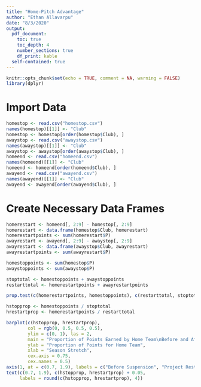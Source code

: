 ```yaml
---
title: "Home-Pitch Advantage"
author: "Ethan Allavarpu"
date: "8/3/2020"
output:
  pdf_document:
    toc: true
    toc_depth: 4
    number_sections: true
    df_print: kable
  self-contained: true
---
```


```r
knitr::opts_chunk$set(echo = TRUE, comment = NA, warning = FALSE)
library(dplyr)
```

# Import Data
```r
homestop <- read.csv("homestop.csv")
names(homestop)[[1]] <- "Club"
homestop <- homestop[order(homestop$Club), ]
awaystop <- read.csv("awaystop.csv")
names(awaystop)[[1]] <- "Club"
awaystop <- awaystop[order(awaystop$Club), ]
homeend <- read.csv("homeend.csv")
names(homeend)[[1]] <- "Club"
homeend <- homeend[order(homeend$Club), ]
awayend <- read.csv("awayend.csv")
names(awayend)[[1]] <- "Club"
awayend <- awayend[order(awayend$Club), ]
```


# Create Necessary Data Frames
```r
homerestart <- homeend[, 2:9] - homestop[, 2:9]
homerestart <- data.frame(homestop$Club, homerestart)
homerestartpoints <- sum(homerestart$P)
awayrestart <- awayend[, 2:9] - awaystop[, 2:9]
awayrestart <- data.frame(awaystop$Club, awayrestart)
awayrestartpoints <- sum(awayrestart$P)

homestoppoints <- sum(homestop$P)
awaystoppoints <- sum(awaystop$P)

stoptotal <- homestoppoints + awaystoppoints
restarttotal <- homerestartpoints + awayrestartpoints

prop.test(c(homerestartpoints, homestoppoints), c(restarttotal, stoptotal))

hstopprop <- homestoppoints / stoptotal
hrestartprop <- homerestartpoints / restarttotal

barplot(c(hstopprop, hrestartprop),
        col = rgb(0, 0.5, 0.5, 0.5),
        ylim = c(0, 1), las = 2,
        main = "Proportion of Points Earned by Home Team\nBefore and After the Restart",
        ylab = "Proportion of Points for Home Team",
        xlab = "Season Stretch",
        cex.axis = 0.75,
        cex.names = 0.5)
axis(1, at = c(0.7, 1.9), labels = c("Before Suspension", "Project Restart"))
text(c(0.7, 1.9), c(hstopprop, hrestartprop) + 0.05,
     labels = round(c(hstopprop, hrestartprop), 4))
```

